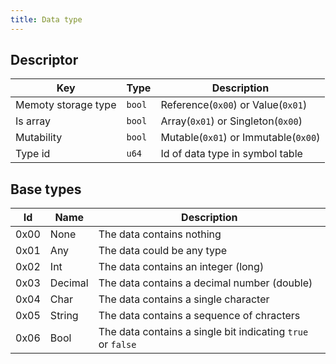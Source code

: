 ```yaml
---
title: Data type
---
```


## Descriptor

| Key                 | Type   | Description                          |
| ------------------- | ------ | ------------------------------------ |
| Memoty storage type | `bool` | Reference(`0x00`) or Value(`0x01`)   |
| Is array            | `bool` | Array(`0x01`) or Singleton(`0x00`)   |
| Mutability          | `bool` | Mutable(`0x01`) or Immutable(`0x00`) |
| Type id             | `u64`  | Id of data type in symbol table      |

## Base types

| Id   | Name    | Description                                                 |
| ---- | ------- | ----------------------------------------------------------- |
| 0x00 | None    | The data contains nothing                                   |
| 0x01 | Any     | The data could be any type                                  |
| 0x02 | Int     | The data contains an integer (long)                         |
| 0x03 | Decimal | The data contains a decimal number (double)                 |
| 0x04 | Char    | The data contains a single character                        |
| 0x05 | String  | The data contains a sequence of chracters                   |
| 0x06 | Bool    | The data contains a single bit indicating `true` or `false` |
